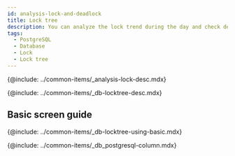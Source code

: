 ```yaml
---
id: analysis-lock-and-deadlock
title: Lock tree
description: You can analyze the lock trend during the day and check deadlocked queries.
tags:
  - PostgreSQL
  - Database
  - Lock
  - Lock tree
---
```



<Note product='PostgreSQL' link='../postgresql-v1/analysis-lock-and-deadlock' />

<!-- Overview -->

{@include: ../common-items/_analysis-lock-desc.mdx}

<!-- Lock Tree -->

{@include: ../common-items/_db-locktree-desc.mdx}

## Basic screen guide

{@include: ../common-items/_db-locktree-using-basic.mdx} 

<!-- Lock Tree column information -->

{@include: ../common-items/_db_postgresql-column.mdx}
